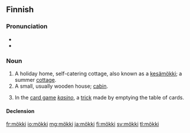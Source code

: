 ==Finnish==
{{Finnish index|m|ö}}

===Pronunciation===
* {{IPA|lang=fi|[ˈmø̞kːi]}}
* {{hyphenation|mök|ki}}

===Noun===
{{fi-noun}}

# A holiday home, self-catering cottage, also known as a [[kesämökki]]; a summer [[cottage]].
# A small, usually wooden house; [[cabin]].
# {{card games|lang=fi}} In the [[card game]] ''[[kasino#Finnish|kasino]]'', a [[trick]] made by emptying the table of cards.

====Declension====
{{fi-decl-tuoli|mö|kk|k|ä}}

[[fr:mökki]]
[[io:mökki]]
[[mg:mökki]]
[[ja:mökki]]
[[fi:mökki]]
[[sv:mökki]]
[[tl:mökki]]